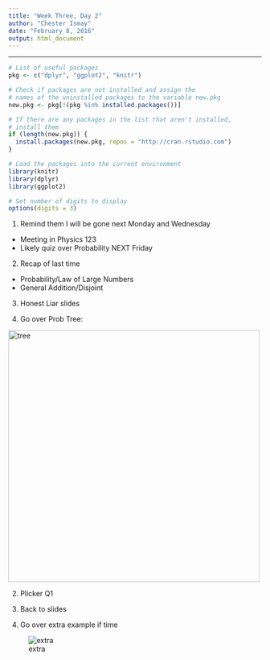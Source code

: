 ```yaml
---
title: "Week Three, Day 2"
author: "Chester Ismay"
date: "February 8, 2016"
output: html_document
---
```


***

```r
# List of useful packages
pkg <- c("dplyr", "ggplot2", "knitr")

# Check if packages are not installed and assign the
# names of the uninstalled packages to the variable new.pkg
new.pkg <- pkg[!(pkg %in% installed.packages())]

# If there are any packages in the list that aren't installed,
# install them
if (length(new.pkg)) {
  install.packages(new.pkg, repos = "http://cran.rstudio.com")
}

# Load the packages into the current environment
library(knitr)
library(dplyr)
library(ggplot2)

# Set number of digits to display
options(digits = 3)
```

1. Remind them I will be gone next Monday and Wednesday
  - Meeting in Physics 123
  - Likely quiz over Probability NEXT Friday

2. Recap of last time
  - Probability/Law of Large Numbers
  - General Addition/Disjoint

3. Honest Liar slides

4. Go over Prob Tree:

<img src="03b.jpg" alt="tree" width="500">

2. Plicker Q1

3. Back to slides

4. Go over extra example if time

![extra](extra.jpg)